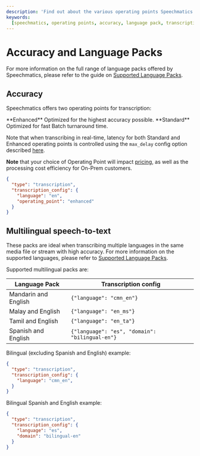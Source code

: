 ```yaml
---
description: 'Find out about the various operating points Speechmatics supports to help fulfill your transcription needs'
keywords:
  [speechmatics, operating points, accuracy, language pack, transcription, speech recognition, asr]
---
```


# Accuracy and Language Packs

For more information on the full range of language packs offered by Speechmatics, please refer to the guide on [Supported Language Packs](/speech-to-text/supported-languages).

## Accuracy

Speechmatics offers two operating points for transcription:

<Card size="3" mb="4">
  <DataList.Root size="3">
    <DataList.Item>
      <DataList.Label>**Enhanced**</DataList.Label>
      <DataList.Value>Optimized for the highest accuracy possible.</DataList.Value>
    </DataList.Item>
    <DataList.Item>
      <DataList.Label>**Standard**</DataList.Label>
      <DataList.Value>Optimized for fast Batch turnaround time.</DataList.Value>
    </DataList.Item>
  </DataList.Root>
</Card>

Note that when transcribing in real-time, latency for both Standard and Enhanced operating points is controlled using the `max_delay` config option described [here](/speech-to-text/real-time/real-time-latency).

**Note** that your choice of Operating Point will impact [pricing](https://www.speechmatics.com/our-technology/pricing), as well as the processing cost efficiency for On-Prem customers.

```json
{
  "type": "transcription",
  "transcription_config": {
    "language": "en",
    "operating_point": "enhanced"
  }
}
```

## Multilingual speech-to-text

These packs are ideal when transcribing multiple languages in the same media file or stream with high accuracy. For more information on the supported languages, please refer to [Supported Language Packs](/speech-to-text/supported-languages).

Supported multilingual packs are:

| Language Pack | Transcription config |
|----------------|----------------------|
| Mandarin and English |  `{"language": "cmn_en"}` |
| Malay and English |  `{"language": "en_ms"}` |
| Tamil and English |  `{"language": "en_ta"}` |
| Spanish and English |  `{"language": "es", "domain": "bilingual-en"}` |

Bilingual (excluding Spanish and English) example:

```json
{
  "type": "transcription",
  "transcription_config": {
    "language": "cmn_en",
  }
}
```

Bilingual Spanish and English example:

```json
{
  "type": "transcription",
  "transcription_config": {
    "language": "es",
    "domain": "bilingual-en"
  }
}
```
